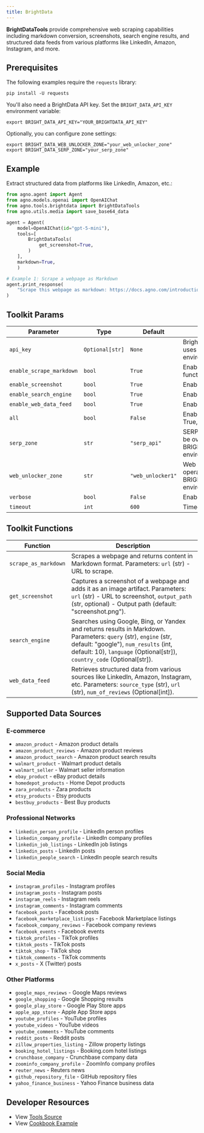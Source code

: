 ```yaml
---
title: BrightData
---
```



**BrightDataTools** provide comprehensive web scraping capabilities including markdown conversion, screenshots, search engine results, and structured data feeds from various platforms like LinkedIn, Amazon, Instagram, and more.

## Prerequisites

The following examples require the `requests` library:

```shell
pip install -U requests
```

You'll also need a BrightData API key. Set the `BRIGHT_DATA_API_KEY` environment variable:

```shell
export BRIGHT_DATA_API_KEY="YOUR_BRIGHTDATA_API_KEY"
```

Optionally, you can configure zone settings:

```shell
export BRIGHT_DATA_WEB_UNLOCKER_ZONE="your_web_unlocker_zone"
export BRIGHT_DATA_SERP_ZONE="your_serp_zone"
```

## Example

Extract structured data from platforms like LinkedIn, Amazon, etc.:

```python
from agno.agent import Agent
from agno.models.openai import OpenAIChat
from agno.tools.brightdata import BrightDataTools
from agno.utils.media import save_base64_data

agent = Agent(
    model=OpenAIChat(id="gpt-5-mini"),
    tools=[
        BrightDataTools(
            get_screenshot=True,
        )
    ],
    markdown=True,
    )

# Example 1: Scrape a webpage as Markdown
agent.print_response(
    "Scrape this webpage as markdown: https://docs.agno.com/introduction",
)
```

## Toolkit Params

| Parameter                   | Type           | Default            | Description                                                                                                   |
| --------------------------- | -------------- | ------------------ | ------------------------------------------------------------------------------------------------------------- |
| `api_key`                   | `Optional[str]`| `None`             | BrightData API key. If not provided, uses BRIGHT_DATA_API_KEY environment variable.                         |
| `enable_scrape_markdown`    | `bool`         | `True`             | Enable the scrape_as_markdown function.                                                                      |
| `enable_screenshot`         | `bool`         | `True`             | Enable the get_screenshot function.                                                                           |
| `enable_search_engine`      | `bool`         | `True`             | Enable the search_engine function.                                                                            |
| `enable_web_data_feed`      | `bool`         | `True`             | Enable the web_data_feed function.                                                                            |
| `all`                       | `bool`         | `False`            | Enable all available functions. When True, all enable flags are ignored.                                     |
| `serp_zone`                 | `str`          | `"serp_api"`       | SERP zone for search operations. Can be overridden with BRIGHT_DATA_SERP_ZONE environment variable.         |
| `web_unlocker_zone`         | `str`          | `"web_unlocker1"`  | Web unlocker zone for scraping operations. Can be overridden with BRIGHT_DATA_WEB_UNLOCKER_ZONE environment variable. |
| `verbose`                   | `bool`         | `False`            | Enable verbose logging.                                                                                       |
| `timeout`                   | `int`          | `600`              | Timeout in seconds for operations.                                                                            |

## Toolkit Functions

| Function             | Description                                                                                                                                                                                  |
| -------------------- | -------------------------------------------------------------------------------------------------------------------------------------------------------------------------------------------- |
| `scrape_as_markdown` | Scrapes a webpage and returns content in Markdown format. Parameters: `url` (str) - URL to scrape.                                                                                         |
| `get_screenshot`     | Captures a screenshot of a webpage and adds it as an image artifact. Parameters: `url` (str) - URL to screenshot, `output_path` (str, optional) - Output path (default: "screenshot.png"). |
| `search_engine`      | Searches using Google, Bing, or Yandex and returns results in Markdown. Parameters: `query` (str), `engine` (str, default: "google"), `num_results` (int, default: 10), `language` (Optional[str]), `country_code` (Optional[str]). |
| `web_data_feed`      | Retrieves structured data from various sources like LinkedIn, Amazon, Instagram, etc. Parameters: `source_type` (str), `url` (str), `num_of_reviews` (Optional[int]).                     |




## Supported Data Sources

### E-commerce
- `amazon_product` - Amazon product details
- `amazon_product_reviews` - Amazon product reviews
- `amazon_product_search` - Amazon product search results
- `walmart_product` - Walmart product details
- `walmart_seller` - Walmart seller information
- `ebay_product` - eBay product details
- `homedepot_products` - Home Depot products
- `zara_products` - Zara products
- `etsy_products` - Etsy products
- `bestbuy_products` - Best Buy products

### Professional Networks
- `linkedin_person_profile` - LinkedIn person profiles
- `linkedin_company_profile` - LinkedIn company profiles
- `linkedin_job_listings` - LinkedIn job listings
- `linkedin_posts` - LinkedIn posts
- `linkedin_people_search` - LinkedIn people search results

### Social Media
- `instagram_profiles` - Instagram profiles
- `instagram_posts` - Instagram posts
- `instagram_reels` - Instagram reels
- `instagram_comments` - Instagram comments
- `facebook_posts` - Facebook posts
- `facebook_marketplace_listings` - Facebook Marketplace listings
- `facebook_company_reviews` - Facebook company reviews
- `facebook_events` - Facebook events
- `tiktok_profiles` - TikTok profiles
- `tiktok_posts` - TikTok posts
- `tiktok_shop` - TikTok shop
- `tiktok_comments` - TikTok comments
- `x_posts` - X (Twitter) posts

### Other Platforms
- `google_maps_reviews` - Google Maps reviews
- `google_shopping` - Google Shopping results
- `google_play_store` - Google Play Store apps
- `apple_app_store` - Apple App Store apps
- `youtube_profiles` - YouTube profiles
- `youtube_videos` - YouTube videos
- `youtube_comments` - YouTube comments
- `reddit_posts` - Reddit posts
- `zillow_properties_listing` - Zillow property listings
- `booking_hotel_listings` - Booking.com hotel listings
- `crunchbase_company` - Crunchbase company data
- `zoominfo_company_profile` - ZoomInfo company profiles
- `reuter_news` - Reuters news
- `github_repository_file` - GitHub repository files
- `yahoo_finance_business` - Yahoo Finance business data
## Developer Resources

- View [Tools Source](https://github.com/agno-agi/agno/blob/main/libs/agno/agno/tools/brightdata.py)
- View [Cookbook Example](https://github.com/agno-agi/agno/tree/main/cookbook/tools/brightdata_tools.py)